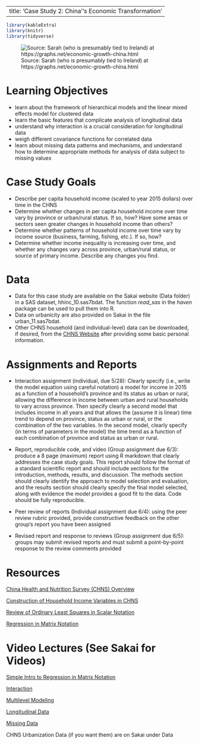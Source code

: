 
---
title: 'Case Study 2: China''s Economic Transformation'
---

```r
library(kableExtra)
library(knitr)
library(tidyverse)
```

![Source: Sarah (who is presumably tied to Ireland) at https://graphs.net/economic-growth-china.html](images/china.jpg)


# Learning Objectives

- learn about the framework of hierarchical models and the linear mixed effects model for clustered data
- learn the basic features that complicate analysis of longitudinal data
- understand why interaction is a crucial consideration for longitudinal data
- weigh different covariance functions for correlated data
- learn about missing data patterns and mechanisms, and understand how to determine appropriate methods for analysis of data subject to missing values

# Case Study Goals

- Describe per capita household income (scaled to year 2015 dollars) over time in the CHNS
- Determine whether changes in per capita household income over time vary by province or urban/rural status. If so, how?  Have some areas or sectors seen greater changes in household income than others?
- Determine whether patterns of  household income over time vary by income source (business, farming, fishing, etc.). If so, how?
- Determine whether income inequality is increasing over time, and whether any changes vary across province, urban/rural status, or source of primary income. Describe any changes you find.


# Data

- Data for this case study are available on the Sakai website (Data folder) in a SAS dataset, hhinc_10.sas7bdat. The function *read_sas* in the *haven* package can be used to pull them into R. 
- Data on urbanicity are also provided on Sakai in the file urban_11.sas7bdat.
- Other CHNS household (and individual-level) data can be downloaded, if desired, from the [CHNS Website](https://www.cpc.unc.edu/projects/china/data/datasets) after providing some basic personal information.

# Assignments and Reports

- Interaction assignment (individual, due 5/28): Clearly specify (i.e., write the model equation using careful notation) a model for income in 2015 as a function of a household's province and its status as urban or rural, allowing the difference in income between urban and rural households to vary across province. Then specify clearly a second model that includes income in all years and that allows the (assume it is linear) time trend to depend on province, status as urban or rural, or the combination of the two variables. In the second model, clearly specify (in terms of parameters in the model) the time trend as a function of each combination of province and status as urban or rural.

- Report, reproducible code, and video (Group assignment due 6/3): produce a 8 page (maximum) report using R markdown that clearly addresses the case study goals. This report should follow the format of a standard scientific report and should include sections for the introduction, methods, results, and discussion. The methods section should clearly identify the approach to model selection and evaluation, and the results section should clearly specify the final model selected, along with evidence the model provides a good fit to the data. Code should be fully reproducible.

- Peer review of reports (Individual assignment due 6/4): using the peer review rubric provided, provide constructive feedback on the other group's report you have been assigned

- Revised report and response to reviews (Group assignment due 6/5): groups may submit revised reports and must submit a point-by-point response to the review comments provided




# Resources

[China Health and Nutrition Survey (CHNS) Overview](https://www.ncbi.nlm.nih.gov/pmc/articles/PMC3869031/)

[Construction of Household Income Variables in CHNS](https://www.cpc.unc.edu/projects/china/data/datasets/Household%20Income%20Variable%20Construction.pdf/view)

[Review of Ordinary Least Squares in Scalar Notation](http://home.iitk.ac.in/~shalab/regression/Chapter2-Regression-SimpleLinearRegressionAnalysis.pdf)

[Regression in Matrix Notation](https://www.stat.purdue.edu/~boli/stat512/lectures/topic3.pdf)

# Video Lectures (See Sakai for Videos)

[Simple Intro to Regression in Matrix Notation](decks/matrixreg.html)

[Interaction](decks/interact.html)

[Multilevel Modeling](decks/multilevel.html)

[Longitudinal Data](decks/mixedmodel.html)

[Missing Data](decks/missingdata.html)

CHNS Urbanization Data (if you want them) are on Sakai under Data



